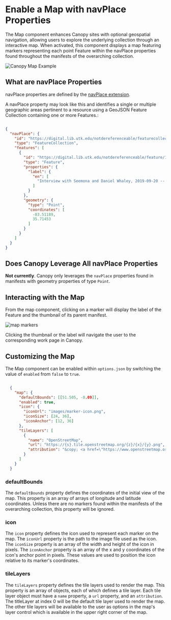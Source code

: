 # Enable a Map with navPlace Properties

The Map component enhances Canopy sites with optional geospatial navigation, allowing users to explore the underlying
collection through an interactive map. When activated, this component displays a map featuring markers representing each
point Feature within the navPlace properties found throughout the manifests of the overarching collection.

![Canopy Map Example](/docs/examples/map-example.png)

## What are **navPlace** Properties

navPlace properties are defined by the [navPlace extension](https://iiif.io/api/extension/navplace/).

A navPlace property may look like this and identifies a single or multiple geographic areas pertinent to a resource
using a GeoJSON Feature Collection containing one or more Features.:

```json

{
  "navPlace": {
    "id": "https://digital.lib.utk.edu/notdereferenceable/featurecollection//1",
    "type": "FeatureCollection",
    "features": [
      {
        "id": "https://digital.lib.utk.edu/notdereferenceable/feature/1",
        "type": "Feature",
        "properties": {
          "label": {
            "en": [
              "Interview with Seemona and Daniel Whaley, 2019-09-20 -- Discussion of Gatlinburg, TN"
            ]
          }
        },
        "geometry": {
          "type": "Point",
          "coordinates": [
            -83.51189,
            35.71453
          ]
        }
      }
    ]
  }
}
````

## Does Canopy Leverage All **navPlace** Properties

**Not currently**. Canopy only leverages the `navPlace` properties found in manifests with geometry properties of type
`Point`.

## Interacting with the Map

From the map component, clicking on a marker will display the label of the Feature and the thumbnail of its parent
manifest.

![map markers](/docs/examples/clicked-marker.png)

Clicking the thumbnail or the label will navigate the user to the corresponding work page in Canopy.


## Customizing the Map

The Map component can be enabled within `options.json` by switching the value of `enabled` from `false` to `true`.

```json copy filename="config/options.json"

  {
    "map": {
      "defaultBounds": [[51.505, -0.09]],
      "enabled": true,
      "icon": {
        "iconUrl": "images/marker-icon.png",
        "iconSize": [24, 36],
        "iconAnchor": [12, 36]
      },
      "tileLayers": [
        {
          "name": "OpenStreetMap",
          "url": "https://{s}.tile.openstreetmap.org/{z}/{x}/{y}.png",
          "attribution": "&copy; <a href=\"https://www.openstreetmap.org/copyright\">OpenStreetMap</a> contributors"
        }
      ]
    }
  }

```

### defaultBounds

The `defaultBounds` property defines the coordinates of the initial view of the map. This property is an array of
arrays of longitude and latitude coordinates. Unless there are no markers found within the manifests of the
overarching collection, this property will be ignored.

### icon

The `icon` property defines the icon used to represent each marker on the map. The `iconUrl` property is the path to
the image file used as the icon. The `iconSize` property is an array of the width and height of the icon in pixels.
The `iconAnchor` property is an array of the x and y coordinates of the icon's anchor point in pixels. These values
are used to position the icon relative to its marker's coordinates.

### tileLayers

The `tileLayers` property defines the tile layers used to render the map. This property is an array of objects, each
of which defines a tile layer. Each tile layer object must have a `name` property, a `url` property, and an `attribution`.
The titleLayer at index 0 will be the default tile layer used to render the map. The other tile layers will be available
to the user as options in the map's layer control which is available in the upper right corner of the map.

